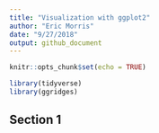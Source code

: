 ```yaml
---
title: "Visualization with ggplot2"
author: "Eric Morris"
date: "9/27/2018"
output: github_document
---
```


```r
knitr::opts_chunk$set(echo = TRUE)

library(tidyverse)
library(ggridges)
```

## Section 1 